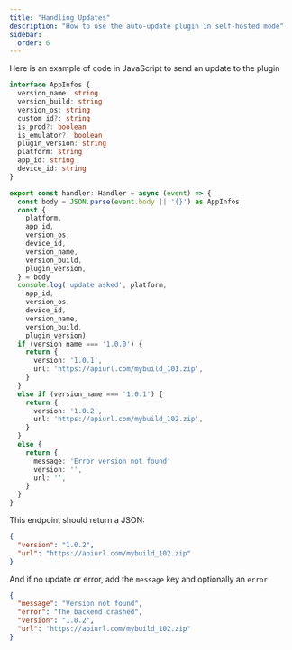 ```yaml
---
title: "Handling Updates"
description: "How to use the auto-update plugin in self-hosted mode"
sidebar:
  order: 6
---
```


Here is an example of code in JavaScript to send an update to the plugin

```typescript
interface AppInfos {
  version_name: string
  version_build: string
  version_os: string
  custom_id?: string
  is_prod?: boolean
  is_emulator?: boolean
  plugin_version: string
  platform: string
  app_id: string
  device_id: string
}

export const handler: Handler = async (event) => {
  const body = JSON.parse(event.body || '{}') as AppInfos
  const {
    platform,
    app_id,
    version_os,
    device_id,
    version_name,
    version_build,
    plugin_version,
  } = body
  console.log('update asked', platform,
    app_id,
    version_os,
    device_id,
    version_name,
    version_build,
    plugin_version)
  if (version_name === '1.0.0') {
    return {
      version: '1.0.1',
      url: 'https://apiurl.com/mybuild_101.zip',
    }
  }
  else if (version_name === '1.0.1') {
    return {
      version: '1.0.2',
      url: 'https://apiurl.com/mybuild_102.zip',
    }
  }
  else {
    return {
      message: 'Error version not found'
      version: '',
      url: '',
    }
  }
}
```

This endpoint should return a JSON:

```json
{
  "version": "1.0.2",
  "url": "https://apiurl.com/mybuild_102.zip"
}
```

And if no update or error, add the `message` key and optionally an `error`

```json
{
  "message": "Version not found",
  "error": "The backend crashed",
  "version": "1.0.2",
  "url": "https://apiurl.com/mybuild_102.zip"
}
```
